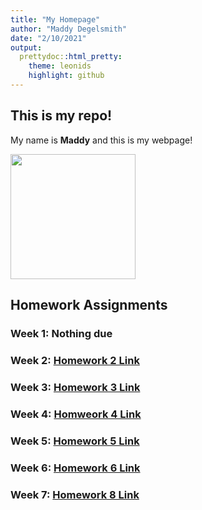 ```yaml
---
title: "My Homepage"
author: "Maddy Degelsmith"
date: "2/10/2021"
output:
  prettydoc::html_pretty:
    theme: leonids
    highlight: github
---
```


## This is my repo!

My name is **Maddy** and this is my webpage! 

<img src="MaddyPhoto.jpg" width = "200" height ="200" />

## Homework Assignments

### Week 1: **Nothing due**

### Week 2: [Homework 2 Link](Homework_02.html)

### Week 3: [Homework 3 Link](Homework_03.html)

### Week 4: [Homweork 4 Link](Homework_04.html)

### Week 5: [Homework 5 Link](Homework_05.html)

### Week 6: [Homework 6 Link](Homework_06.html)

### Week 7: [Homework 8 Link](Homework_07.html)
